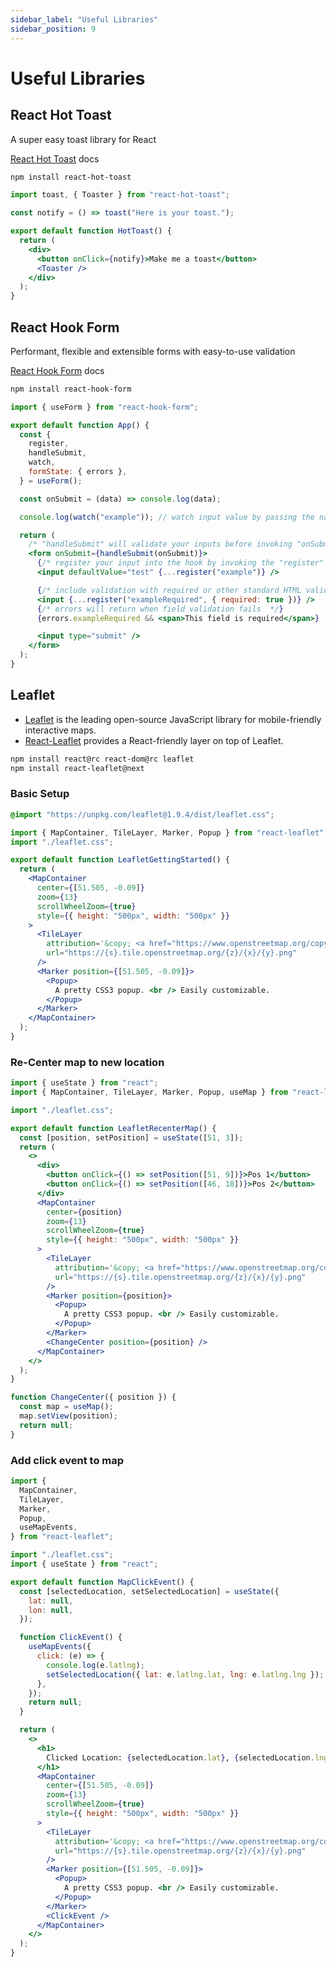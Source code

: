 ```yaml
---
sidebar_label: "Useful Libraries"
sidebar_position: 9
---
```



# Useful Libraries

## React Hot Toast

A super easy toast library for React

[React Hot Toast](https://react-hot-toast.com/) docs

```bash
npm install react-hot-toast
```

```jsx
import toast, { Toaster } from "react-hot-toast";

const notify = () => toast("Here is your toast.");

export default function HotToast() {
  return (
    <div>
      <button onClick={notify}>Make me a toast</button>
      <Toaster />
    </div>
  );
}
```

<ToastExample />

## React Hook Form

Performant, flexible and extensible forms with easy-to-use validation

[React Hook Form](https://react-hook-form.com/) docs

```bash
npm install react-hook-form
```

```jsx
import { useForm } from "react-hook-form";

export default function App() {
  const {
    register,
    handleSubmit,
    watch,
    formState: { errors },
  } = useForm();

  const onSubmit = (data) => console.log(data);

  console.log(watch("example")); // watch input value by passing the name of it

  return (
    /* "handleSubmit" will validate your inputs before invoking "onSubmit" */
    <form onSubmit={handleSubmit(onSubmit)}>
      {/* register your input into the hook by invoking the "register" function */}
      <input defaultValue="test" {...register("example")} />

      {/* include validation with required or other standard HTML validation rules */}
      <input {...register("exampleRequired", { required: true })} />
      {/* errors will return when field validation fails  */}
      {errors.exampleRequired && <span>This field is required</span>}

      <input type="submit" />
    </form>
  );
}
```

<HookFormExample />

## Leaflet

- [Leaflet](https://leafletjs.com/) is the leading open-source JavaScript library for mobile-friendly interactive maps.
- [React-Leaflet](https://react-leaflet.js.org/) provides a React-friendly layer on top of Leaflet.

```bash
npm install react@rc react-dom@rc leaflet
npm install react-leaflet@next
```

### Basic Setup

```css title="leaflet.css"
@import "https://unpkg.com/leaflet@1.9.4/dist/leaflet.css";
```

```jsx
import { MapContainer, TileLayer, Marker, Popup } from "react-leaflet";
import "./leaflet.css";

export default function LeafletGettingStarted() {
  return (
    <MapContainer
      center={[51.505, -0.09]}
      zoom={13}
      scrollWheelZoom={true}
      style={{ height: "500px", width: "500px" }}
    >
      <TileLayer
        attribution='&copy; <a href="https://www.openstreetmap.org/copyright">OpenStreetMap</a> contributors'
        url="https://{s}.tile.openstreetmap.org/{z}/{x}/{y}.png"
      />
      <Marker position={[51.505, -0.09]}>
        <Popup>
          A pretty CSS3 popup. <br /> Easily customizable.
        </Popup>
      </Marker>
    </MapContainer>
  );
}
```

<LeafletBasicExample />

### Re-Center map to new location

```jsx
import { useState } from "react";
import { MapContainer, TileLayer, Marker, Popup, useMap } from "react-leaflet";

import "./leaflet.css";

export default function LeafletRecenterMap() {
  const [position, setPosition] = useState([51, 3]);
  return (
    <>
      <div>
        <button onClick={() => setPosition([51, 9])}>Pos 1</button>
        <button onClick={() => setPosition([46, 18])}>Pos 2</button>
      </div>
      <MapContainer
        center={position}
        zoom={13}
        scrollWheelZoom={true}
        style={{ height: "500px", width: "500px" }}
      >
        <TileLayer
          attribution='&copy; <a href="https://www.openstreetmap.org/copyright">OpenStreetMap</a> contributors'
          url="https://{s}.tile.openstreetmap.org/{z}/{x}/{y}.png"
        />
        <Marker position={position}>
          <Popup>
            A pretty CSS3 popup. <br /> Easily customizable.
          </Popup>
        </Marker>
        <ChangeCenter position={position} />
      </MapContainer>
    </>
  );
}

function ChangeCenter({ position }) {
  const map = useMap();
  map.setView(position);
  return null;
}
```

<RecenterMap />

### Add click event to map

```jsx
import {
  MapContainer,
  TileLayer,
  Marker,
  Popup,
  useMapEvents,
} from "react-leaflet";

import "./leaflet.css";
import { useState } from "react";

export default function MapClickEvent() {
  const [selectedLocation, setSelectedLocation] = useState({
    lat: null,
    lon: null,
  });

  function ClickEvent() {
    useMapEvents({
      click: (e) => {
        console.log(e.latlng);
        setSelectedLocation({ lat: e.latlng.lat, lng: e.latlng.lng });
      },
    });
    return null;
  }

  return (
    <>
      <h1>
        Clicked Location: {selectedLocation.lat}, {selectedLocation.lng}
      </h1>
      <MapContainer
        center={[51.505, -0.09]}
        zoom={13}
        scrollWheelZoom={true}
        style={{ height: "500px", width: "500px" }}
      >
        <TileLayer
          attribution='&copy; <a href="https://www.openstreetmap.org/copyright">OpenStreetMap</a> contributors'
          url="https://{s}.tile.openstreetmap.org/{z}/{x}/{y}.png"
        />
        <Marker position={[51.505, -0.09]}>
          <Popup>
            A pretty CSS3 popup. <br /> Easily customizable.
          </Popup>
        </Marker>
        <ClickEvent />
      </MapContainer>
    </>
  );
}
```

<MapClickEvent />
